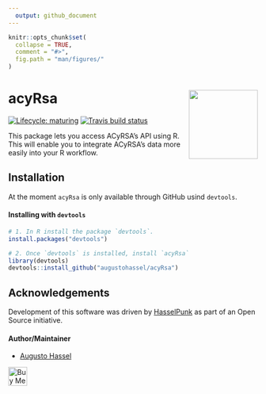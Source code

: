 ```yaml
---
  output: github_document
---
```


<!-- README.md is generated from README.Rmd. Please edit that file -->

```r
knitr::opts_chunk$set(
  collapse = TRUE,
  comment = "#>",
  fig.path = "man/figures/"
)
```

# acyRsa <img src='man/figures/logo_acyRsa.png' align="right" height="139"/>

<!-- badges: start -->
[![Lifecycle: maturing](https://img.shields.io/badge/lifecycle-maturing-blue.svg)](https://www.tidyverse.org/lifecycle/#maturing)
[![Travis build status](https://travis-ci.com/augustohassel/acyRsa.svg?branch=master)](https://travis-ci.com/augustohassel/acyRsa)
<!-- badges: end -->

This package lets you access ACyRSA's API using R. This will enable you to integrate ACyRSA's data more easily into your R workflow.

## Installation

At the moment `acyRsa` is only available through GitHub usind `devtools`.

#### Installing with `devtools`

```r
# 1. In R install the package `devtools`.
install.packages("devtools")

# 2. Once `devtools` is installed, install `acyRsa`
library(devtools)
devtools::install_github("augustohassel/acyRsa")
```

## Acknowledgements

Development of this software was driven by [HasselPunk](https://www.hasselpunk.com) as part of an Open Source initiative.

#### Author/Maintainer
- [Augusto Hassel](https://github.com/augustohassel)


<a href="https://www.buymeacoffee.com/augustohassel" target="_blank"><img src='https://cdn.buymeacoffee.com/buttons/arial-blue.png' alt="Buy Me A Coffee" align="left" height="38"/></a>

